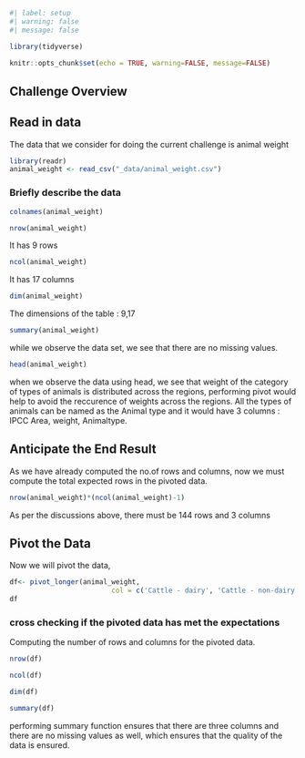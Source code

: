 

```r
#| label: setup
#| warning: false
#| message: false

library(tidyverse)

knitr::opts_chunk$set(echo = TRUE, warning=FALSE, message=FALSE)
```

## Challenge Overview


## Read in data

The data that we consider for doing the current challenge is animal weight

```r
library(readr)
animal_weight <- read_csv("_data/animal_weight.csv")
```

### Briefly describe the data

```r
colnames(animal_weight)
```

```r
nrow(animal_weight)
```
It has 9 rows

```r
ncol(animal_weight)
```

It has 17 columns

```r
dim(animal_weight)
```

The dimensions of the table : 9,17

```r
summary(animal_weight)
```

while we observe the data set, we see that there are no missing values.

```r
head(animal_weight)
```
when we observe the data using head, we see that weight of the category of types of animals is distributed across the regions, performing pivot would help to avoid the reccurence of weights across the regions. All the types of animals can be named as the Animal type and it would have 3 columns : IPCC Area, weight, Animaltype.

## Anticipate the End Result

As we have already computed the no.of rows and columns, now we must compute the total expected rows in the pivoted data.

```r
nrow(animal_weight)*(ncol(animal_weight)-1)
```

As per the discussions above, there must be 144 rows and 3 columns

## Pivot the Data

Now we will pivot the data, 


```r

df<- pivot_longer(animal_weight,
                         col = c('Cattle - dairy', 'Cattle - non-dairy', 'Buffaloes', 'Swine - market', 'Swine - breeding', 'Chicken - Broilers', 'Chicken - Layers', 'Ducks', 'Turkeys', 'Sheep', 'Goats', 'Horses', 'Asses', 'Mules', 'Camels', 'Llamas'), names_to = 'Animal Type', values_to = 'Weight')
df

```

### cross checking if the pivoted data has met the expectations

Computing the number of rows and columns for the pivoted data.

```r
nrow(df)

```

```r
ncol(df)

```

```r
dim(df)

```

```r
summary(df)

```

performing summary function ensures that there are three columns and there are no missing values as well, which ensures that the quality of the data is ensured.

